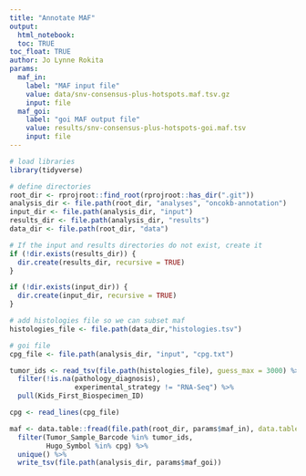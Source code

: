 ```yaml
---
title: "Annotate MAF"
output: 
  html_notebook:
  toc: TRUE
toc_float: TRUE
author: Jo Lynne Rokita
params:
  maf_in:
    label: "MAF input file"
    value: data/snv-consensus-plus-hotspots.maf.tsv.gz
    input: file
  maf_goi:
    label: "goi MAF output file"
    value: results/snv-consensus-plus-hotspots-goi.maf.tsv
    input: file
---
```


```r
# load libraries
library(tidyverse)

# define directories 
root_dir <- rprojroot::find_root(rprojroot::has_dir(".git"))
analysis_dir <- file.path(root_dir, "analyses", "oncokb-annotation")
input_dir <- file.path(analysis_dir, "input")
results_dir <- file.path(analysis_dir, "results")
data_dir <- file.path(root_dir, "data")

# If the input and results directories do not exist, create it
if (!dir.exists(results_dir)) {
  dir.create(results_dir, recursive = TRUE)
}

if (!dir.exists(input_dir)) {
  dir.create(input_dir, recursive = TRUE)
}

# add histologies file so we can subset maf
histologies_file <- file.path(data_dir,"histologies.tsv")

# goi file
cpg_file <- file.path(analysis_dir, "input", "cpg.txt")
```


```r
tumor_ids <- read_tsv(file.path(histologies_file), guess_max = 3000) %>%
  filter(!is.na(pathology_diagnosis),
                experimental_strategy != "RNA-Seq") %>%
  pull(Kids_First_Biospecimen_ID)

cpg <- read_lines(cpg_file)

maf <- data.table::fread(file.path(root_dir, params$maf_in), data.table = F) %>%
  filter(Tumor_Sample_Barcode %in% tumor_ids,
         Hugo_Symbol %in% cpg) %>%
  unique() %>%
  write_tsv(file.path(analysis_dir, params$maf_goi))
```
